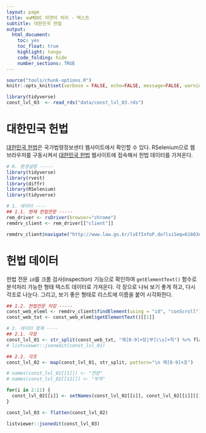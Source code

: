 ```yaml
---
layout: page
title: xwMOOC 자연어 처리 - 텍스트
subtitle: 대한민국 헌법
output:
  html_document: 
    toc: yes
    toc_float: true
    highlight: tango
    code_folding: hide
    number_sections: TRUE
---
```

 
``` r
source("tools/chunk-options.R")
knitr::opts_knit$set(verbose = FALSE, echo=FALSE, message=FALSE, warning =FALSE,  fig.margin = TRUE)

library(tidyverse)
const_lvl_03  <- read_rds("data/const_lvl_03.rds")
```

# 대한민국 헌법 {#korea-constitution}

[대한민국 헌법](http://www.law.go.kr/lsEfInfoP.do?lsiSeq=61603#)은 국가법령정보센터 웹사이트에서 확인할 수 있다.
RSelenium으로 웹브라우저를 구동시켜서 [대한민국 헌법](http://www.law.go.kr/lsEfInfoP.do?lsiSeq=61603#) 웹사이트에 접속해서
헌법 데이터를 가져온다.

``` r
# 0. 환경설정 -----
library(tidyverse)
library(rvest)
library(diffr)
library(RSelenium)
library(tidyverse)

# 1. 데이터 ----
## 1.1. 현재 헌법전문 -----
rem_driver <- rsDriver(browser="chrome")
remdrv_client <- rem_driver[["client"]]

remdrv_client$navigate("http://www.law.go.kr/lsEfInfoP.do?lsiSeq=61603#")
```

# 헌법 데이터 {#korea-constitution-crawl}

헌법 전문 `id`를 크롬 검사(inspection) 기능으로 확인하여 `getElementText()` 함수로 
분석처리 가능한 형태 텍스트 데이터로 가져온다.
각 장으로 나눠 보기 좋게 하고, 다시 각조로 나눈다.
그리고, 보기 좋은 형태로 리스트에 이름을 붙어 시각화한다.

``` r
## 1.2. 헌법전문 저장 -----
const_web_eleml <- remdrv_client$findElement(using = "id", "conScroll")
const_web_txt <- const_web_eleml$getElementText()[[1]]

# 2. 데이터 정제 ----
## 2.1. 각장
const_lvl_01 <- str_split(const_web_txt, "제[0-9]+장|부[\\s]+칙") %>% flatten
# listviewer::jsonedit(const_lvl_01)

## 2.2. 각조
const_lvl_02 <- map(const_lvl_01, str_split, pattern="\n 제[0-9]+조")

# names(const_lvl_02[[1]]) <- "전문"
# names(const_lvl_02[[12]]) <- "부칙"

for(i in 2:11) {
  const_lvl_02[[i]] <- setNames(const_lvl_02[[i]], const_lvl_02[[i]][[1]][1])
}

const_lvl_03 <- flatten(const_lvl_02)
```

```r
listviewer::jsonedit(const_lvl_03)
```

